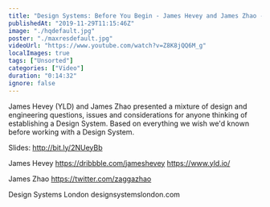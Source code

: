 ```yaml
---
title: "Design Systems: Before You Begin - James Hevey and James Zhao - Design Systems London"
publishedAt: "2019-11-29T11:15:46Z"
image: "./hqdefault.jpg"
poster: "./maxresdefault.jpg"
videoUrl: "https://www.youtube.com/watch?v=Z8K8jQQ6M_g"
localImages: true
tags: ["Unsorted"]
categories: ["Video"]
duration: "0:14:32"
ignore: false
---
```


James Hevey (YLD) and James Zhao presented a mixture of design and engineering questions, issues and considerations for anyone thinking of establishing a Design System. Based on everything we wish we'd known before working with a Design System.

Slides: http://bit.ly/2NUeyBb

James Hevey
https://dribbble.com/jameshevey
https://www.yld.io/

James Zhao
https://twitter.com/zaggazhao

Design Systems London
designsystemslondon.com
